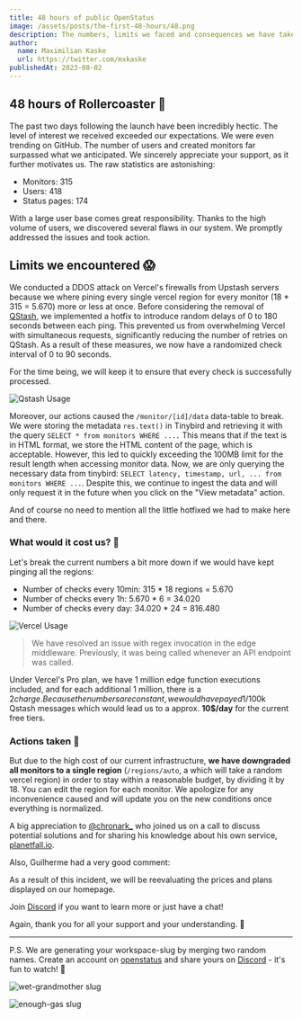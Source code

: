 ---
title: 48 hours of public OpenStatus
image: /assets/posts/the-first-48-hours/48.png
description: The numbers, limits we faced and consequences we have taken.
author:
  name: Maximilian Kaske
  url: https://twitter.com/mxkaske
publishedAt: 2023-08-02
---

## 48 hours of Rollercoaster 🎢

The past two days following the launch have been incredibly hectic. The level of
interest we received exceeded our expectations. We were even trending on GitHub.
The number of users and created monitors far surpassed what we anticipated. We
sincerely appreciate your support, as it further motivates us. The raw
statistics are astonishing:

- Monitors: 315
- Users: 418
- Status pages: 174

With a large user base comes great responsibility. Thanks to the high volume of
users, we discovered several flaws in our system. We promptly addressed the
issues and took action.

## Limits we encountered 😱

We conducted a DDOS attack on Vercel's firewalls from Upstash servers because we
where pining every single vercel region for every monitor (18 \* 315 = 5.670)
more or less at once. Before considering the removal of
[QStash](https://upstash.com/qstash?ref=openstatus), we implemented a hotfix to
introduce random delays of 0 to 180 seconds between each ping. This prevented us
from overwhelming Vercel with simultaneous requests, significantly reducing the
number of retries on QStash. As a result of these measures, we now have a
randomized check interval of 0 to 90 seconds.

For the time being, we will keep it to ensure that every check is successfully
processed.

<Image
  alt="Qstash Usage"
  src="/assets/posts/the-first-48-hours/qstash-usage.png"
  width={650}
  height={168}
/>

Moreover, our actions caused the `/monitor/[id]/data` data-table to break. We
were storing the metadata `res.text()` in Tinybird and retrieving it with the
query `SELECT * from monitors WHERE ....` This means that if the text is in HTML
format, we store the HTML content of the page, which is acceptable. However,
this led to quickly exceeding the 100MB limit for the result length when
accessing monitor data. Now, we are only querying the necessary data from
tinybird: `SELECT latency, timestamp, url, ... from monitors WHERE ...`. Despite
this, we continue to ingest the data and will only request it in the future when
you click on the "View metadata" action.

And of course no need to mention all the little hotfixed we had to make here and
there.

### What would it cost us? 💸

Let's break the current numbers a bit more down if we would have kept pinging
all the regions:

- Number of checks every 10min: 315 \* 18 regions = 5.670
- Number of checks every 1h: 5.670 \* 6 = 34.020
- Number of checks every day: 34.020 \* 24 = 816.480

<Image
  alt="Vercel Usage"
  src="/assets/posts/the-first-48-hours/vercel-usage.png"
  width={650}
  height={263}
/>

> We have resolved an issue with regex invocation in the edge middleware.
> Previously, it was being called whenever an API endpoint was called.

Under Vercel's Pro plan, we have 1 million edge function executions included,
and for each additional 1 million, there is a
$2 charge. Because the numbers are constant, we would have payed
1$/100k Qstash
messages which would lead us to a approx. **10$/day** for the current free
tiers.

### Actions taken 👷

But due to the high cost of our current infrastructure, **we have downgraded all
monitors to a single region** (`/regions/auto`, a which will take a random
vercel region) in order to stay within a reasonable budget, by dividing it
by 18. You can edit the region for each monitor. We apologize for any
inconvenience caused and will update you on the new conditions once everything
is normalized.

A big appreciation to [@chronark\_](https://twitter.com/chronark_) who joined us
on a call to discuss potential solutions and for sharing his knowledge about his
own service, [planetfall.io](https://planetfall.io).

Also, Guilherme had a very good comment:

<Tweet id="1686482013685940224" />

As a result of this incident, we will be reevaluating the prices and plans
displayed on our homepage.

Join [Discord](https://openstatus.dev/discord) if you want to learn more or just
have a chat!

Again, thank you for all your support and your understanding. 🙏

---

P.S. We are generating your workspace-slug by merging two random names. Create
an account on [openstatus](https://openstatus.dev) and share yours on
[Discord](https://openstatus.dev/discord) - it's fun to watch! 🍿

<Image
  alt="wet-grandmother slug"
  src="/assets/posts/the-first-48-hours/wet-grandmother-workspace-slug.png"
  width={400}
  height={100}
/>

<Image
  alt="enough-gas slug"
  src="/assets/posts/the-first-48-hours/enough-gas-workspace-slug.png"
  width={400}
  height={100}
/>
